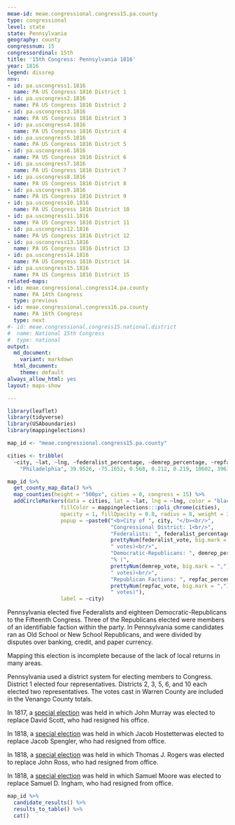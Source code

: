 ```yaml
---
meae-id: meae.congressional.congress15.pa.county
type: congressional
level: state
state: Pennsylvania
geography: county
congressnum: 15
congressordinal: 15th
title: '15th Congress: Pennsylvania 1816'
year: 1816
legend: dissrep
nnv:
- id: pa.uscongress1.1816
  name: PA US Congress 1816 District 1
- id: pa.uscongress2.1816
  name: PA US Congress 1816 District 2
- id: pa.uscongress3.1816
  name: PA US Congress 1816 District 3
- id: pa.uscongress4.1816
  name: PA US Congress 1816 District 4
- id: pa.uscongress5.1816
  name: PA US Congress 1816 District 5
- id: pa.uscongress6.1816
  name: PA US Congress 1816 District 6
- id: pa.uscongress7.1816
  name: PA US Congress 1816 District 7
- id: pa.uscongress8.1816
  name: PA US Congress 1816 District 8
- id: pa.uscongress9.1816
  name: PA US Congress 1816 District 9
- id: pa.uscongress10.1816
  name: PA US Congress 1816 District 10
- id: pa.uscongress11.1816
  name: PA US Congress 1816 District 11
- id: pa.uscongress12.1816
  name: PA US Congress 1816 District 12
- id: pa.uscongress13.1816
  name: PA US Congress 1816 District 13
- id: pa.uscongress14.1816
  name: PA US Congress 1816 District 14
- id: pa.uscongress15.1816
  name: PA US Congress 1816 District 15
related-maps:
- id: meae.congressional.congress14.pa.county
  name: PA 14th Congress
  type: previous
- id: meae.congressional.congress16.pa.county
  name: PA 16th Congress
  type: next
#- id: meae.congressional.congress15.national.district
#  name: National 15th Congress
#  type: national
output:
  md_document:
    variant: markdown
  html_document:
    theme: default
always_allow_html: yes
layout: maps-show

---
```


```r
library(leaflet)
library(tidyverse)
library(USAboundaries)
library(mappingelections)

map_id <- "meae.congressional.congress15.pa.county"

cities <- tribble(
  ~city, ~lat, ~lng, ~federalist_percentage, ~demrep_percentage, ~repfac_percentage, ~federalist_vote, ~demrep_vote, ~repfac_vote,
    "Philadelphia", 39.9526, -75.1652, 0.568, 0.212, 0.219, 10602, 3963, 4086)
```

<div class="map">

```r
map_id %>%
  get_county_map_data() %>%
  map_counties(height = "500px", cities = 0, congress = 15) %>% 
  addCircleMarkers(data = cities, lat = ~lat, lng = ~lng, color = "black",
                 fillColor = mappingelections:::poli_chrome(cities),
                 opacity = 1, fillOpacity = 0.8, radius = 8, weight = 3,
                 popup = ~paste0("<b>City of ", city, "</b><br/>",
                                 "Congressional District: 1<br/>",
                                 "Federalists: ", federalist_percentage * 100, "% (", 
                                 prettyNum(federalist_vote, big.mark = ","), 
                                 " votes)<br/>",
                                 "Democratic-Republicans: ", demrep_percentage * 100,
                                 "% (", 
                                 prettyNum(demrep_vote, big.mark = ","),
                                 " votes)<br/>",
                                 "Republican Factions: ", repfac_percentage * 100, "% (", 
                                 prettyNum(repfac_vote, big.mark = ","),
                                 " votes)"),
                 label = ~city) 
```

</div>

Pennsylvania elected five Federalists and eighteen Democratic-Republicans to the Fifteenth Congress. Three of the Republicans elected were members of an identifiable faction within the party. In Pennsylvania some candidates ran as Old School or New School Republicans, and were divided by disputes over banking, credit, and paper currency.

Mapping this election is incomplete because of the lack of local returns in many areas.

Pennsylvania used a district system for electing members to Congress. District 1 elected four representatives. Districts 2, 3, 5, 6, and 10 each elected two representatives. The votes cast in Warren County are included in the Venango County totals.

In 1817, a [special election](https://elections.lib.tufts.edu/catalog/tufts:pa.special.congress.1817) was held in which John Murray was elected to replace David Scott, who had resigned his office. 

In 1818, a [special election](https://elections.lib.tufts.edu/catalog/tufts:pa.congress.4.special.1818) was held in which Jacob Hostetterwas elected to replace Jacob Spengler, who had resigned from office. 

In 1818, a [special election](https://elections.lib.tufts.edu/catalog/tufts:pa.congress.6.specialelection2.1818) was held in which Thomas J. Rogers was elected to replace John Ross, who had resigned from office. 

In 1818, a [special election](https://elections.lib.tufts.edu/catalog/tufts:pa.congress.6.specialelection.1818) was held in which Samuel Moore was elected to replace Samuel D. Ingham, who had resigned from office. 

<div class="results-table">

```r
map_id %>%
  candidate_results() %>%
  results_to_table() %>%
  cat()
```

</div>

